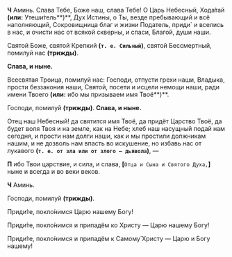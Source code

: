 **Ч** Аминь. Слава Тебе, Боже наш, слава Тебе! О Царь Небесный, Хода́тай **(или:** Утеши́тель**)**, Дух Истины, о Ты, везде пребывающий и всё наполняющий, Сокровищница благ и жизни Податель, приди` и вселись в нас, и очисти нас от всякой скверны, и спаси, Благо́й, души наши.

Святой Боже, святой Крепкий **(`т. е. Сильный`)**, святой Бессмертный, помилуй нас **(трижды)**.

**Слава, и ныне.**

Всесвятая Троица, помилуй нас: Господи, отпусти грехи наши, Владыка, прости беззакония наши, Святой, посети и исцели немощи наши, ради имени Твоего **(или:** ибо мы призываем имя Твоё**)**.

Господи, помилуй **(трижды)**. **Слава, и ныне.**

Отец наш Небесный!
да святится имя Твоё,
да придёт Царство Твоё,
да будет воля Твоя
и на земле, как на Небе;
хлеб наш насущный подай нам сегодня,
и прости нам долги наши,
как и мы простили должникам нашим,
и не дозволь нам впасть во искушение,
но избавь нас от лукавого
**(`т. е. от зла или от злого — дьявола`)**, —

**П** ибо Твои царствие, и сила, и слава, **[**`Отца и Сына и Святого Духа,`**]** ныне и всегда и во веки веков.

**Ч** Аминь.

Господи, помилуй **(трижды)**.

Приди́те, покло́нимся Царю нашему Богу!

Приди́те, покло́нимся и припадём ко Христу — Царю нашему Богу!

Приди́те, покло́нимся и припадём к Самому́ Христу — Царю и Богу нашему!
